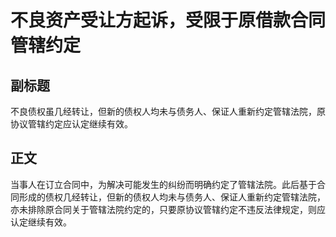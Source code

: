 # 不良资产受让方起诉，受限于原借款合同管辖约定
## 副标题
不良债权虽几经转让，但新的债权人均未与债务人、保证人重新约定管辖法院，原协议管辖约定应认定继续有效。
## 正文
当事人在订立合同中，为解决可能发生的纠纷而明确约定了管辖法院。此后基于合同形成的债权几经转让，但新的债权人均未与债务人、保证人重新约定管辖法院，亦未排除原合同关于管辖法院约定的，只要原协议管辖约定不违反法律规定，则应认定继续有效。